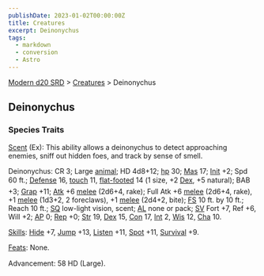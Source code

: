 ```yaml
---
publishDate: 2023-01-02T00:00:00Z
title: Creatures
excerpt: Deinonychus
tags:
  - markdown
  - conversion
  - Astro
---
```


[Modern d20 SRD](/#modernD20) > [Creatures](modern-d20-srd-creatures-index) > Deinonychus

## Deinonychus

### Species Traits

[Scent](modern-d20-srd-special-abilities-scent) (Ex): This ability allows a deinonychus to detect approaching enemies, sniff out hidden foes, and track by sense of smell.

Deinonychus: CR 3; Large [animal](modern-d20-srd-creature-types-animal); HD 4d8+12; [hp](modern-d20-srd-combat-hit-points) 30; [Mas](modern-d20-srd-creatures-creature-overview) 17; [Init](modern-d20-srd-combat-initiative) +2; Spd 60 ft.; [Defense](modern-d20-srd-combat-defense) 16, [touch](modern-d20-srd-combat-attack-actions) 11, [flat-footed](modern-d20-srd-combat-surprise) 14 (1 size, +2 [Dex](modern-d20-srd-basics-ability-scores), +5 natural); BAB +3; [Grap](modern-d20-srd-combat-grapple) +11; [Atk](modern-d20-srd-combat-attack-roll) +6 [melee](modern-d20-srd-combat-attack-roll) (2d6+4, rake); Full Atk +6 [melee](modern-d20-srd-combat-attack-roll) (2d6+4, rake), +1 [melee](modern-d20-srd-combat-attack-roll) (1d3+2, 2 foreclaws), +1 [melee](modern-d20-srd-combat-attack-roll) (2d4+2, bite); [FS](modern-d20-srd-creatures-creature-overview) 10 ft. by 10 ft.; Reach 10 ft.; [SQ](modern-d20-srd-creatures-creature-overview) low-light vision, scent; [AL](modern-d20-srd-basics-allegiances) none or pack; [SV](modern-d20-srd-basics-saving-throws) Fort +7, Ref +6, Will +2; [AP](modern-d20-srd-creatures-creature-overview) 0; [Rep](modern-d20-srd-creatures-creature-overview) +0; [Str](modern-d20-srd-basics-ability-scores) 19, [Dex](modern-d20-srd-basics-ability-scores) 15, [Con](modern-d20-srd-basics-ability-scores) 17, [Int](modern-d20-srd-basics-ability-scores) 2, [Wis](modern-d20-srd-basics-ability-scores) 12, [Cha](modern-d20-srd-basics-ability-scores) 10.

[Skills](modern-d20-srd-skills-index): [Hide](modern-d20-srd-skills-hide) +7, [Jump](modern-d20-srd-skills-jump) +13, [Listen](modern-d20-srd-skills-listen) +11, [Spot](modern-d20-srd-skills-spot) +11, [Survival](modern-d20-srd-skills-survival) +9.

[Feats](modern-d20-srd-feats-index): None.

Advancement: 58 HD (Large).
